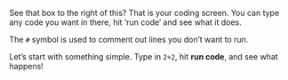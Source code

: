 See that box to the right of this? That is your coding screen. You can type any code you want in there, hit 'run code' and see what it does.

The `#` symbol is used to comment out lines you don't want to run.

Let's start with something simple. Type in `2+2`, hit **run code**, and see what happens!
                         